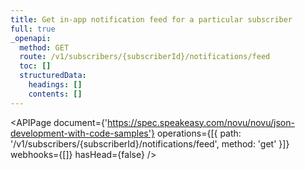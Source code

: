 ```yaml
---
title: Get in-app notification feed for a particular subscriber
full: true
_openapi:
  method: GET
  route: /v1/subscribers/{subscriberId}/notifications/feed
  toc: []
  structuredData:
    headings: []
    contents: []
---
```


<APIPage
  document={'https://spec.speakeasy.com/novu/novu/json-development-with-code-samples'}
  operations={[{ path: '/v1/subscribers/{subscriberId}/notifications/feed', method: 'get' }]}
  webhooks={[]}
  hasHead={false}
/>
